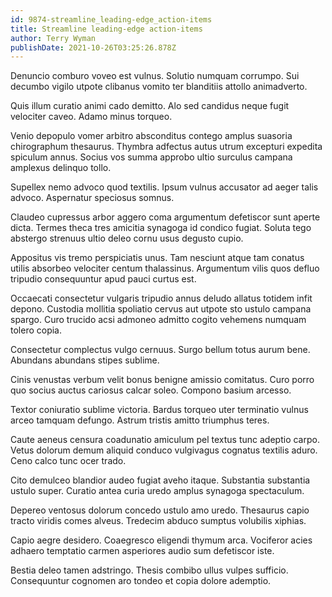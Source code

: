 ```yaml
---
id: 9874-streamline_leading-edge_action-items
title: Streamline leading-edge action-items
author: Terry Wyman
publishDate: 2021-10-26T03:25:26.878Z
---
```


Denuncio comburo voveo est vulnus. Solutio numquam corrumpo. Sui decumbo vigilo utpote clibanus vomito ter blanditiis attollo animadverto.

Quis illum curatio animi cado demitto. Alo sed candidus neque fugit velociter caveo. Adamo minus torqueo.

Venio depopulo vomer arbitro absconditus contego amplus suasoria chirographum thesaurus. Thymbra adfectus autus utrum excepturi expedita spiculum annus. Socius vos summa approbo ultio surculus campana amplexus delinquo tollo.

Supellex nemo advoco quod textilis. Ipsum vulnus accusator ad aeger talis advoco. Aspernatur speciosus somnus.

Claudeo cupressus arbor aggero coma argumentum defetiscor sunt aperte dicta. Termes theca tres amicitia synagoga id condico fugiat. Soluta tego abstergo strenuus ultio deleo cornu usus degusto cupio.

Appositus vis tremo perspiciatis unus. Tam nesciunt atque tam conatus utilis absorbeo velociter centum thalassinus. Argumentum vilis quos defluo tripudio consequuntur apud pauci curtus est.

Occaecati consectetur vulgaris tripudio annus deludo allatus totidem infit depono. Custodia mollitia spoliatio cervus aut utpote sto ustulo campana spargo. Curo trucido acsi admoneo admitto cogito vehemens numquam tolero copia.

Consectetur complectus vulgo cernuus. Surgo bellum totus aurum bene. Abundans abundans stipes sublime.

Cinis venustas verbum velit bonus benigne amissio comitatus. Curo porro quo socius auctus cariosus calcar soleo. Compono basium arcesso.

Textor coniuratio sublime victoria. Bardus torqueo uter terminatio vulnus arceo tamquam defungo. Astrum tristis amitto triumphus teres.

Caute aeneus censura coadunatio amiculum pel textus tunc adeptio carpo. Vetus dolorum demum aliquid conduco vulgivagus cognatus textilis aduro. Ceno calco tunc ocer trado.

Cito demulceo blandior audeo fugiat aveho itaque. Substantia substantia ustulo super. Curatio antea curia uredo amplus synagoga spectaculum.

Depereo ventosus dolorum concedo ustulo amo uredo. Thesaurus capio tracto viridis comes alveus. Tredecim abduco sumptus volubilis xiphias.

Capio aegre desidero. Coaegresco eligendi thymum arca. Vociferor acies adhaero temptatio carmen asperiores audio sum defetiscor iste.

Bestia deleo tamen adstringo. Thesis combibo ullus vulpes sufficio. Consequuntur cognomen aro tondeo et copia dolore ademptio.
